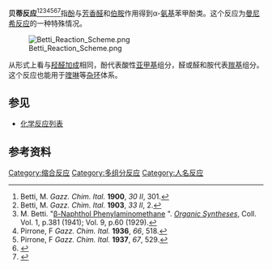 '''贝蒂反应'''<ref>Betti, M. ''Gazz. Chim. Ital.'' '''1900''', ''30 II'', 301.</ref><ref>Betti, M. ''Gazz. Chim. Ital.'' '''1903''', ''33 II'', 2.</ref><ref>M. Betti. "[http://www.orgsyn.org/orgsyn/prep.asp?prep=cv1p0381 β-Naphthol Phenylaminomethane] {{Wayback|url=http://www.orgsyn.org/orgsyn/prep.asp?prep=cv1p0381 |date=20110514025241 }}". ''[[Organic_Syntheses|Organic Syntheses]]'', Coll. Vol. 1, p.381 (1941); Vol. 9, p.60 (1929).</ref><ref>Pirrone, F ''Gazz. Chim. Ital.'' '''1936''', ''66'', 518.</ref><ref>Pirrone, F ''Gazz. Chim. Ital.'' '''1937''', ''67'', 529.</ref><ref>{{cite journal en|title=The Reactions Of 8-Quinolinol|author=Phillips, J. P.|journal=Chem. Rev.|year=1956|volume=56|issue=2|pages=271–297|doi=10.1021/cr50008a003}}</ref><ref>{{cite journal en|title=Notes - Betti Reactions of Some Phenols|author=Phillips, J. P.; Barrall, E. M.|journal=[[J._Org._Chem.|J. Org. Chem.]]|year=1956|volume=21|issue=6|pages=692–694|doi=10.1021/jo01112a606}}</ref>指[[酚|酚]]与[[芳香族化合物|芳香]][[醛|醛]]和[[伯胺|伯胺]]作用得到α-[[氨基|氨基]]苯甲酚类。这个反应为[[曼尼希反应|曼尼希反应]]的一种特殊情况。

[[Image:Betti_Reaction_Scheme.png|center]]

从形式上看与[[羟醛加成|羟醛加成]]相同，酚代表酸性[[亚甲基|亚甲基]]组分，醛或醛和胺代表[[羰基|羰基]]组分。这个反应也能用于[[喹啉|喹啉]]等[[杂环|杂环]]体系。

==参见==
*[[化学反应列表|化学反应列表]]

==参考资料==
{{reflist}}

[[Category:缩合反应|Category:缩合反应]]
[[Category:多组分反应|Category:多组分反应]]
[[Category:人名反应|Category:人名反应]]